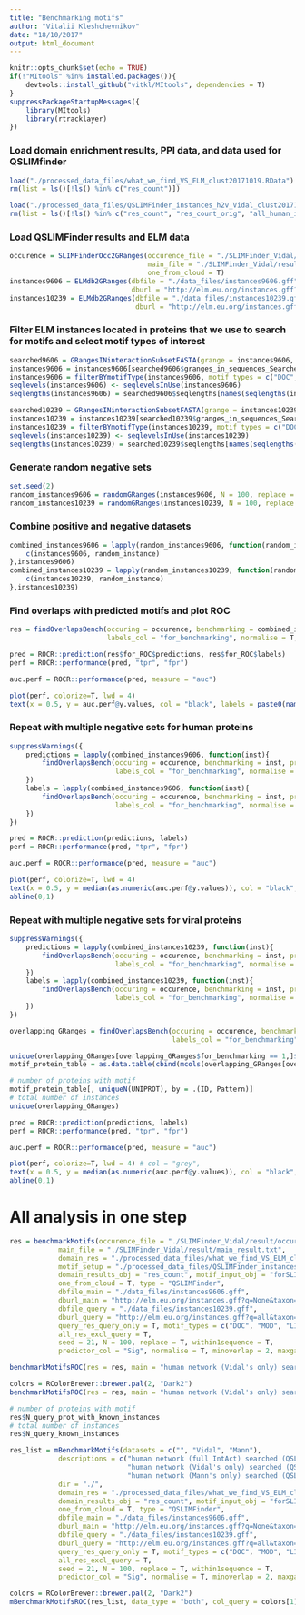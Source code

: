 ```yaml
---
title: "Benchmarking motifs"
author: "Vitalii Kleshchevnikov"
date: "18/10/2017"
output: html_document
---
```


```r
knitr::opts_chunk$set(echo = TRUE)
if(!"MItools" %in% installed.packages()){
    devtools::install_github("vitkl/MItools", dependencies = T)
}
suppressPackageStartupMessages({
    library(MItools)
    library(rtracklayer)
})
```

### Load domain enrichment results, PPI data, and data used for QSLIMfinder

```r
load("./processed_data_files/what_we_find_VS_ELM_clust20171019.RData")
rm(list = ls()[!ls() %in% c("res_count")])

load("./processed_data_files/QSLIMFinder_instances_h2v_Vidal_clust201710.RData")
rm(list = ls()[!ls() %in% c("res_count", "res_count_orig", "all_human_interaction", "all_viral_interaction", "forSLIMFinder_Ready")])
```

### Load QSLIMFinder results and ELM data

```r
occurence = SLIMFinderOcc2GRanges(occurence_file = "./SLIMFinder_Vidal/result/occurence.txt",
                                  main_file = "./SLIMFinder_Vidal/result/main_result.txt",
                                  one_from_cloud = T)
instances9606 = ELMdb2GRanges(dbfile = "./data_files/instances9606.gff",
                              dburl = "http://elm.eu.org/instances.gff?q=None&taxon=Homo%20sapiens&instance_logic=")
instances10239 = ELMdb2GRanges(dbfile = "./data_files/instances10239.gff",
                               dburl = "http://elm.eu.org/instances.gff?q=all&taxon=irus&instance_logic=")
```

### Filter ELM instances located in proteins that we use to search for motifs and select motif types of interest

```r
searched9606 = GRangesINinteractionSubsetFASTA(grange = instances9606, interactionSubsetFASTA = forSLIMFinder_Ready)
instances9606 = instances9606[searched9606$granges_in_sequences_Searched]
instances9606 = filterBYmotifType(instances9606, motif_types = c("DOC", "MOD", "LIG", "DEG", "CLV", "TRG"))
seqlevels(instances9606) <- seqlevelsInUse(instances9606)
seqlengths(instances9606) = searched9606$seqlengths[names(seqlengths(instances9606))]

searched10239 = GRangesINinteractionSubsetFASTA(grange = instances10239, interactionSubsetFASTA = forSLIMFinder_Ready, query_only = T)
instances10239 = instances10239[searched10239$granges_in_sequences_Searched]
instances10239 = filterBYmotifType(instances10239, motif_types = c("DOC", "MOD", "LIG", "DEG", "CLV", "TRG"))
seqlevels(instances10239) <- seqlevelsInUse(instances10239)
seqlengths(instances10239) = searched10239$seqlengths[names(seqlengths(instances10239))]
```

### Generate random negative sets

```r
set.seed(2)
random_instances9606 = randomGRanges(instances9606, N = 100, replace = T, within1sequence = T)
random_instances10239 = randomGRanges(instances10239, N = 100, replace = T, within1sequence = T)
```

### Combine positive and negative datasets

```r
combined_instances9606 = lapply(random_instances9606, function(random_instance, instances9606){
    c(instances9606, random_instance)
},instances9606)
combined_instances10239 = lapply(random_instances10239, function(random_instance, instances10239){
    c(instances10239, random_instance)
},instances10239)
```

### Find overlaps with predicted motifs and plot ROC

```r
res = findOverlapsBench(occuring = occurence, benchmarking = combined_instances9606[[1]], predictor_col = "Sig",
                        labels_col = "for_benchmarking", normalise = T, maxgap=0, minoverlap=2)

pred = ROCR::prediction(res$for_ROC$predictions, res$for_ROC$labels)
perf = ROCR::performance(pred, "tpr", "fpr")

auc.perf = ROCR::performance(pred, measure = "auc")

plot(perf, colorize=T, lwd = 4)
text(x = 0.5, y = auc.perf@y.values, col = "black", labels = paste0(names(pred@predictions)," AUC: ",signif(as.numeric(auc.perf@y.values), 3)))
```
### Repeat with multiple negative sets for human proteins

```r
suppressWarnings({
    predictions = lapply(combined_instances9606, function(inst){
        findOverlapsBench(occuring = occurence, benchmarking = inst, predictor_col = "Sig",
                          labels_col = "for_benchmarking", normalise = T, maxgap=0, minoverlap=2)$for_ROC$predictions
    })
    labels = lapply(combined_instances9606, function(inst){
        findOverlapsBench(occuring = occurence, benchmarking = inst, predictor_col = "Sig",
                          labels_col = "for_benchmarking", normalise = T, maxgap=0, minoverlap=2)$for_ROC$labels
    })
})

pred = ROCR::prediction(predictions, labels)
perf = ROCR::performance(pred, "tpr", "fpr")

auc.perf = ROCR::performance(pred, measure = "auc")

plot(perf, colorize=T, lwd = 4)
text(x = 0.5, y = median(as.numeric(auc.perf@y.values)), col = "black", labels = paste0(names(pred@predictions)," AUC: ",signif(median(as.numeric(auc.perf@y.values)), 3)))
abline(0,1)
```

### Repeat with multiple negative sets for viral proteins

```r
suppressWarnings({
    predictions = lapply(combined_instances10239, function(inst){
        findOverlapsBench(occuring = occurence, benchmarking = inst, predictor_col = "Sig",
                          labels_col = "for_benchmarking", normalise = T, maxgap=0, minoverlap=2)$for_ROC$predictions
    })
    labels = lapply(combined_instances10239, function(inst){
        findOverlapsBench(occuring = occurence, benchmarking = inst, predictor_col = "Sig",
                          labels_col = "for_benchmarking", normalise = T, maxgap=0, minoverlap=2)$for_ROC$labels
    })
})

overlapping_GRanges = findOverlapsBench(occuring = occurence, benchmarking = combined_instances10239[[1]], predictor_col = "Sig",
                                        labels_col = "for_benchmarking", normalise = T, maxgap=0, minoverlap=2)$overlapping_GRanges

unique(overlapping_GRanges[overlapping_GRanges$for_benchmarking == 1,]$Pattern)
motif_protein_table = as.data.table(cbind(mcols(overlapping_GRanges[overlapping_GRanges$for_benchmarking == 1,])[, c("ID", "Pattern")], UNIPROT = seqnames(overlapping_GRanges[overlapping_GRanges$for_benchmarking == 1,])))

# number of proteins with motif
motif_protein_table[, uniqueN(UNIPROT), by = .(ID, Pattern)]
# total number of instances
unique(overlapping_GRanges)

pred = ROCR::prediction(predictions, labels)
perf = ROCR::performance(pred, "tpr", "fpr")

auc.perf = ROCR::performance(pred, measure = "auc")

plot(perf, colorize=T, lwd = 4) # col = "grey",
text(x = 0.5, y = median(as.numeric(auc.perf@y.values)), col = "black", labels = paste0(names(pred@predictions),"Median AUC: ",signif(median(as.numeric(auc.perf@y.values)), 3)))
abline(0,1)
```

# All analysis in one step

```r
res = benchmarkMotifs(occurence_file = "./SLIMFinder_Vidal/result/occurence.txt",
            main_file = "./SLIMFinder_Vidal/result/main_result.txt",
            domain_res = "./processed_data_files/what_we_find_VS_ELM_clust20171019.RData",
            motif_setup = "./processed_data_files/QSLIMFinder_instances_h2v_Vidal_clust201710.RData",
            domain_results_obj = "res_count", motif_input_obj = "forSLIMFinder_Ready",
            one_from_cloud = T, type = "QSLIMFinder",
            dbfile_main = "./data_files/instances9606.gff",
            dburl_main = "http://elm.eu.org/instances.gff?q=None&taxon=Homo%20sapiens&instance_logic=",
            dbfile_query = "./data_files/instances10239.gff",
            dburl_query = "http://elm.eu.org/instances.gff?q=all&taxon=irus&instance_logic=",
            query_res_query_only = T, motif_types = c("DOC", "MOD", "LIG", "DEG", "CLV", "TRG"),
            all_res_excl_query = T,
            seed = 21, N = 100, replace = T, within1sequence = T,
            predictor_col = "Sig", normalise = T, minoverlap = 2, maxgap = 0)

benchmarkMotifsROC(res = res, main = "human network (Vidal's only) searched (QSLIMFinder) \nfor motifs present in viral proteins", colorize=T, lwd = 4)

colors = RColorBrewer::brewer.pal(2, "Dark2")
benchmarkMotifsROC(res = res, main = "human network (Vidal's only) searched (QSLIMFinder) \nfor motifs present in viral proteins", col_query = colors[1], col_all = colors[2], lwd = 4, legend_args = "x = 0.5 | y = 0.4 | y.intersp = 1.5 | box.col = \"white\"") #, avg = "vertical", spread.estimate = "stddev")

# number of proteins with motif
res$N_query_prot_with_known_instances
# total number of instances
res$N_query_known_instances

res_list = mBenchmarkMotifs(datasets = c("", "Vidal", "Mann"), 
            descriptions = c("human network (full IntAct) searched (QSLIMFinder) \nfor motifs present in viral proteins",
                             "human network (Vidal's only) searched (QSLIMFinder) \nfor motifs present in viral proteins",
                             "human network (Mann's only) searched (QSLIMFinder) \nfor motifs present in viral proteins"),
            dir = "./",
            domain_res = "./processed_data_files/what_we_find_VS_ELM_clust20171019.RData",
            domain_results_obj = "res_count", motif_input_obj = "forSLIMFinder_Ready",
            one_from_cloud = T, type = "QSLIMFinder",
            dbfile_main = "./data_files/instances9606.gff",
            dburl_main = "http://elm.eu.org/instances.gff?q=None&taxon=Homo%20sapiens&instance_logic=",
            dbfile_query = "./data_files/instances10239.gff",
            dburl_query = "http://elm.eu.org/instances.gff?q=all&taxon=irus&instance_logic=",
            query_res_query_only = T, motif_types = c("DOC", "MOD", "LIG", "DEG", "CLV", "TRG"),
            all_res_excl_query = T,
            seed = 21, N = 100, replace = T, within1sequence = T,
            predictor_col = "Sig", normalise = T, minoverlap = 2, maxgap = 0, motif_setup_month = "201710")

colors = RColorBrewer::brewer.pal(2, "Dark2")
mBenchmarkMotifsROC(res_list, data_type = "both", col_query = colors[1], col_all = colors[2], lwd = 4, text_args = "col = \"black\" | cex = 2", legend_args = "x = 0.5 | y = 0.4 | y.intersp = 1.5 | box.col = \"white\"")
```